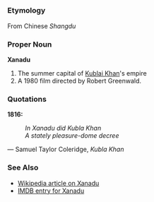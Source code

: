 =={{en}}==

===Etymology===

From Chinese ''Shangdu'' <!-- Need proper romanization and Chinese characters -->

===Proper Noun===
'''Xanadu'''

# The summer capital of [[w:Kublai Khan|Kublai Khan]]'s empire
# A 1980 film directed by Robert Greenwald.

===Quotations===
'''1816:'''
: ''In Xanadu did Kubla Khan''
: ''A stately pleasure-dome decree''
&mdash; Samuel Taylor Coleridge, ''Kubla Khan'' <!-- Need more complete citation -->

===See Also===
*[[w:Xanadu|Wikipedia article on Xanadu]]
*[http://www.imdb.com/title/tt0081777/ IMDB entry for Xanadu]